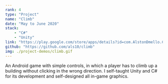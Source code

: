 ```yaml
---
rank: 4
type: "Project"
name: "Climb"
date: "May to June 2020"
stack:
    - "C#"
    - "Unity"
link: "https://play.google.com/store/apps/details?id=com.AlstonDmello.Climb/"
github: "https://github.com/als10/climb"
img: ./project-demos/climb.gif
---
```

An Android game with simple controls, in which a player has to climb up a building without clicking in the wrong direction. I self-taught Unity and C# for its development and self-designed all in-game graphics.
